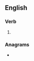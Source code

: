 {{also|Thrashes}}
==English==

===Verb===
{{head|en|verb form}}

# {{en-third-person singular of|thrash}}

===Anagrams===
* {{anagrams|en|Shrestha|harshest}}